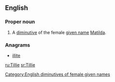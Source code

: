 ==English==

===Proper noun===
{{en-proper noun}}

# A [[diminutive]] of the female [[given name]] [[Matilda]].

===Anagrams===
* [[illite#English|illite]]

[[Category:English diminutives of female given names]]

[[ru:Tillie]]
[[sr:Tillie]]